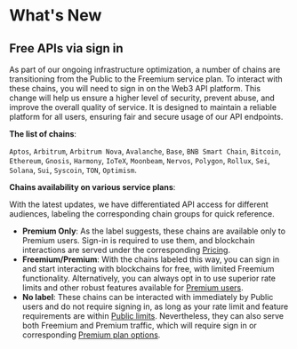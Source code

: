 # What's New

## Free APIs via sign in

As part of our ongoing infrastructure optimization, a number of chains are transitioning from the Public to the Freemium service plan. To interact with these chains, you will need to sign in on the Web3 API platform. This change will help us ensure a higher level of security, prevent abuse, and improve the overall quality of service. It is designed to maintain a reliable platform for all users, ensuring fair and secure usage of our API endpoints.

**The list of chains**:

`Aptos`, `Arbitrum`, `Arbitrum Nova`, `Avalanche`, `Base`, `BNB Smart Chain`, `Bitcoin`, `Ethereum`, `Gnosis`, `Harmony`, `IoTeX`, `Moonbeam`, `Nervos`, `Polygon`, `Rollux`, `Sei`, `Solana`, `Sui`, `Syscoin`, `TON`, `Optimism`.

**Chains availability on various service plans**:

With the latest updates, we have differentiated API access for different audiences, labeling the corresponding chain groups for quick reference.

  * **Premium Only**: As the label suggests, these chains are available only to Premium users. Sign-in is required to use them, and blockchain interactions are served under the corresponding [Pricing](https://www.ankr.com/docs/rpc-service/pricing/).
  * **Freemium/Premium**: With the chains labeled this way, you can sign in and start interacting with blockchains for free, with limited Freemium functionality. Alternatively, you can always opt in to use superior rate limits and other robust features available for [Premium users](/rpc-service/service-plans/#feature-list).
  * **No label**: These chains can be interacted with immediately by Public users and do not require signing in, as long as your rate limit and feature requirements are within [Public limits](/rpc-service/service-plans/#feature-list). Nevertheless, they can also serve both Freemium and Premium traffic, which will require sign in or corresponding [Premium plan options](https://www.ankr.com/docs/rpc-service/service-plans/#charging-models).

